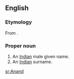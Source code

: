 ==English==

===Etymology===
From {{Skr.}} {{rfscript|Devanagari}}.

===Proper noun===
{{en-proper noun}}

# An [[Indian]] male given name.
# An [[Indian]] surname.

[[sr:Anand]]